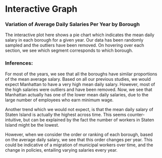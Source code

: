 # Interactive Graph

<script src="https://d3js.org/d3.v6.min.js"></script>
<style>
        /* Add your CSS styling here */
        .tooltip {
            position: absolute;
            text-align: center;
            padding: 6px;
            font: 12px sans-serif;
            background: lightsteelblue;
            border: 0px;
            border-radius: 8px;
            pointer-events: none;
        }
</style>


<h3> Variation of Average Daily Salaries Per Year by Borough </h3>

The interactive plot here shows a pie chart which indicates the mean daily salary in each borough for a given year. Our data has been randomly sampled and the outliers have been removed. On hovering over each section, we see which segment corresponds to which borough.

<div id="piechart"></div>
<script src="./scripts/myscript.js"></script>


<h3> Inferences: </h3>

For most of the years, we see that all the boroughs have similar proportions of the mean average salary. Based on all our previous studies, we would expect Manhattan to have a very high mean daily salary. However, most of the high salaries were outliers and have been removed. Now, we see that Manhattan actually has one of the lower mean daily salaries, due to the large number of employees who earn minimum wage. 

Another trend which we would not expect, is that the mean daily salary of Staten Island is actually the highest across time. This seems counter-intuitive, but can be explained by the fact the number of workers in Staten Island might be the lowest.

However, when we consider the order or ranking of each borough, based on the average daily salary, we see that this order changes per year. This could be indicative of a migration of municipal workers over time, and the change in policies, entailing varying salaries every year. 
